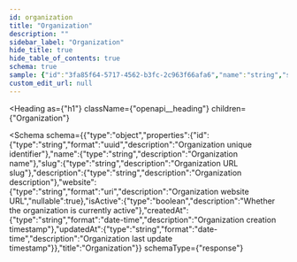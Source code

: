 ```yaml
---
id: organization
title: "Organization"
description: ""
sidebar_label: "Organization"
hide_title: true
hide_table_of_contents: true
schema: true
sample: {"id":"3fa85f64-5717-4562-b3fc-2c963f66afa6","name":"string","slug":"string","description":"string","website":"string","isActive":true,"createdAt":"2024-07-29T15:51:28.071Z","updatedAt":"2024-07-29T15:51:28.071Z"}
custom_edit_url: null
---
```



<Heading
  as={"h1"}
  className={"openapi__heading"}
  children={"Organization"}
>
</Heading>





<Schema
  schema={{"type":"object","properties":{"id":{"type":"string","format":"uuid","description":"Organization unique identifier"},"name":{"type":"string","description":"Organization name"},"slug":{"type":"string","description":"Organization URL slug"},"description":{"type":"string","description":"Organization description"},"website":{"type":"string","format":"uri","description":"Organization website URL","nullable":true},"isActive":{"type":"boolean","description":"Whether the organization is currently active"},"createdAt":{"type":"string","format":"date-time","description":"Organization creation timestamp"},"updatedAt":{"type":"string","format":"date-time","description":"Organization last update timestamp"}},"title":"Organization"}}
  schemaType={"response"}
>
  
</Schema>
            